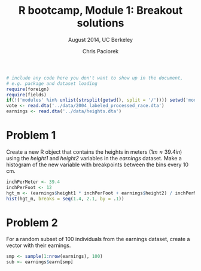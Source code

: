 % R bootcamp, Module 1: Breakout solutions
% August 2014, UC Berkeley
% Chris Paciorek

```r
# include any code here you don't want to show up in the document,
# e.g. package and dataset loading
require(foreign)
require(fields)
if(!('modules' %in% unlist(strsplit(getwd(), split = '/')))) setwd('modules')
vote <- read.dta('../data/2004_labeled_processed_race.dta')
earnings <- read.dta('../data/heights.dta')
```

# Problem 1

Create a new R object that contains the heights in meters ($1 m \approx 39.4 in$) using the *height1* and *height2*  variables in the *earnings* dataset. Make a histogram of the new variable with breakpoints between the bins every 10 cm.


```r
inchPerMeter <- 39.4
inchPerFoot <- 12
hgt_m <- (earnings$height1 * inchPerFoot + earnings$height2) / inchPerMeter
hist(hgt_m, breaks = seq(1.4, 2.1, by = .1))
```

# Problem 2

For a random subset of 100 individuals from the earnings dataset, create a vector with their earnings.


```r
smp <- sample(1:nrow(earnings), 100)
sub <- earnings$earn[smp]
```



